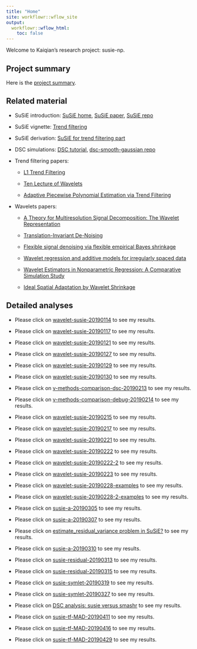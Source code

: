 ```yaml
---
title: "Home"
site: workflowr::wflow_site
output:
  workflowr::wflow_html:
    toc: false
---
```


Welcome to Kaiqian's research project: susie-np.

## Project summary

Here is the [project summary](susie-np-summary-20190422.html). 

## Related material

* SuSiE introduction: [SuSiE home](https://stephenslab.github.io/susieR/), [SuSiE paper](https://www.biorxiv.org/content/10.1101/501114v1), [SuSiE repo](https://github.com/stephenslab/susieR)

* SuSiE vignette: [Trend filtering](https://stephenslab.github.io/susieR/articles/trend_filtering.html)

* SuSiE derivation: [SuSiE for trend filtering part](https://www.overleaf.com/read/szdbkckdcbqq)

* DSC simulations: [DSC tutorial](https://stephenslab.github.io/dsc-wiki/overview), [dsc-smooth-gaussian repo](https://github.com/stephenslab/dsc-smooth-gaussian)

* Trend filtering papers:

    + [L1 Trend Filtering](https://web.stanford.edu/~boyd/papers/pdf/l1_trend_filter.pdf)
  
    + [Ten Lecture of Wavelets](https://jqichina.files.wordpress.com/2012/02/ten-lectures-of-waveletsefbc88e5b08fe6b3a2e58d81e8aeb2efbc891.pdf)
  
    + [Adaptive Piecewise Polynomial Estimation via Trend Filtering](http://www.stat.cmu.edu/~ryantibs/papers/trendfilter.pdf)

* Wavelets papers:

    + [A Theory for Multiresolution Signal Decomposition:
The Wavelet Representation ](https://www.di.ens.fr/~mallat/papiers/MallatTheory89.pdf)

    + [Translation-Invariant De-Noising](https://web.stanford.edu/dept/statistics/cgi-bin/donoho/wp-content/uploads/2018/08/TIDeNoise.pdf)
  
    + [Flexible signal denoising via flexible empirical Bayes shrinkage](https://arxiv.org/abs/1605.07787)
  
    + [Wavelet regression and additive models for
irregularly spaced data](https://papers.nips.cc/paper/8112-wavelet-regression-and-additive-models-for-irregularly-spaced-data.pdf)

    + [Wavelet Estimators in Nonparametric Regression: A
Comparative Simulation Study](http://www.mas.ucy.ac.cy/~fanis/Papers/jssv06i06.pdf)

    + [Ideal Spatial Adaptation by Wavelet Shrinkage](http://statweb.stanford.edu/~imj/WEBLIST/1994/isaws.pdf)

## Detailed analyses 

* Please click on [wavelet-susie-20190114](UDWT.html) to see my results.

* Please click on [wavelet-susie-20190117](wavelet-susie-20190117.html) to see my results.

* Please click on [wavelet-susie-20190121](wavelet-susie-20190121.html) to see my results.

* Please click on [wavelet-susie-20190127](wavelet-susie-20190127.html) to see my results.

* Please click on [wavelet-susie-20190129](wavelet-susie-20190129.html) to see my results.

* Please click on [wavelet-susie-20190130](wavelet-susie-20190130.html) to see my results.

* Please click on [v-methods-comparison-dsc-20190213](v_methods_comparison_dsc_20190213.html) to see my results.

* Please click on [v-methods-comparison-debug-20190214](v_methods_comparison_debug_20190214.html) to see my results.

* Please click on [wavelet-susie-20190215](wavelet-susie-20190215.html) to see my results.

* Please click on [wavelet-susie-20190217](wavelet-susie-20190217.html) to see my results.

* Please click on [wavelet-susie-20190221](wavelet-susie-20190221.html) to see my results.

* Please click on [wavelet-susie-20190222](wavelet-susie-20190222.html) to see my results.

* Please click on [wavelet-susie-20190222-2](wavelet-susie-20190222-2.html) to see my results.

* Please click on [wavelet-susie-20190223](wavelet-susie-20190223.html) to see my results.

* Please click on [wavelet-susie-20190228-examples](wavelet-susie-20190228.html) to see my results.

* Please click on [wavelet-susie-20190228-2-examples](wavelet-susie-20190228-2.html) to see my results.

* Please click on [susie-a-20190305](susie-a-20190305.html) to see my results.

* Please click on [susie-a-20190307](susie-a-20190307.html) to see my results.

* Please click on [estimate_residual_variance problem in SuSiE?](susie-a-20190309.html) to see my results.

* Please click on [susie-a-20190310](susie-a-20190310.html) to see my results.

* Please click on [susie-residual-20190313](susie-residual-20190313.html) to see my results.

* Please click on [susie-residual-20190315](susie-residual-20190315.html) to see my results.

* Please click on [susie-symlet-20190319](susie-symlet-20190319.html) to see my results.

* Please click on [susie-symlet-20190327](susie-symlet-20190327.html) to see my results.

* Please click on [DSC analysis: susie versus smashr](dsc-susie-smashr-20190403.html) to see my results.

* Please click on [susie-tf-MAD-20190411](susie-tf-MAD-20190411.html) to see my results.

* Please click on [susie-tf-MAD-20190416](susie-tf-MAD-20190416.html) to see my results.

* Please click on [susie-tf-MAD-20190429](susie-tf-MAD-20190429.html) to see my results.



